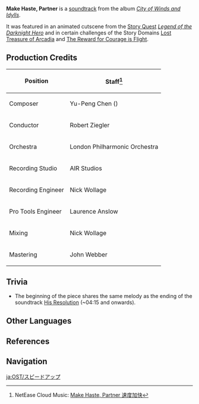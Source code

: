 {{Soundtrack Infobox
|title          =
|image          = City of Winds and Idylls.png
|album          = City of Winds and Idylls
|disc           = 1
|number         = 17
|featured       =
|featured2      =
|featured3      =
|featured_disc  =
|featured_disc2 =
|featured_disc3 =
|youtube_id     = AALrH26HAmw
|youtube_time   = 1440
|spotify_id     = 1dXVScCRjZ30Of34uoOdST
|played_in      = Story Quest
|during         = Challenges in [[Lost Treasure of Arcadia]] and [[The Reward for Courage is Flight]]
|domain         = Lost Treasure of Arcadia;The Reward for Courage is Flight
|previous       = An Interesting Labor
|next           = A Happy Day
}}
'''Make Haste, Partner''' is a [[soundtrack]] from the album ''[[City of Winds and Idylls]]''.

It was featured in an animated cutscene from the [[Story Quest]] ''[[Legend of the Darknight Hero]]'' and in certain challenges of the Story Domains [[Lost Treasure of Arcadia]] and [[The Reward for Courage is Flight]].

==Production Credits==
{| class="wikitable" style="text-align:left; height:0.5em"
! Position
! Staff<ref>NetEase Cloud Music: [https://music.163.com/#/song?id=1481390531 Make Haste, Partner 速度加快]</ref>
|-
! Composer
| Yu-Peng Chen ({{zh|陈致逸}})
|-
! Conductor
| Robert Ziegler
|-
! Orchestra
| London Philharmonic Orchestra
|-
! Recording Studio
| AIR Studios
|-
! Recording Engineer
| Nick Wollage
|-
! Pro Tools Engineer
| Laurence Anslow
|-
! Mixing
| Nick Wollage
|-
! Mastering
| John Webber
|}

==Trivia==
* The beginning of the piece shares the same melody as the ending of the soundtrack [[His Resolution]] (~04:15 and onwards).

==Other Languages==
{{Other Languages
|en      = Make Haste, Partner
|zhs     = 速度加快
|zhs_rm  = Sùdù Jiākuài
|zht     = 速度加快
|zht_rm  = Sùdù Jiākuài
|zh_tl   = Speed Up
|ja      = スピードアップ
|ja_rm   = Supiido Appu
|ja_tl   = Speed Up
|tr      = 
|tr_tl   = 
|it      = 
|it_tl   = 
}}

==References==
{{Reflist}}

==Navigation==
{{Soundtrack Navbox|City of Winds and Idylls}}

[[ja:OST/スピードアップ]]